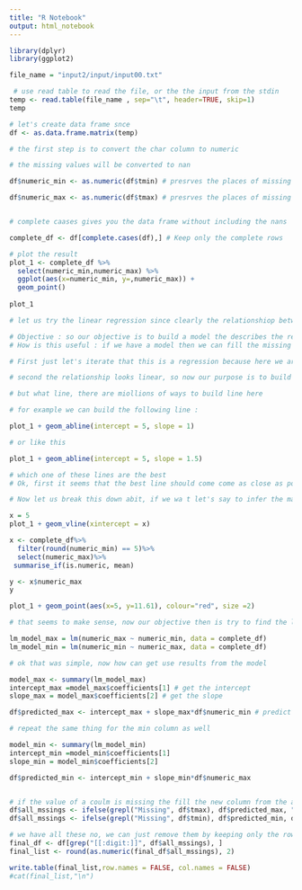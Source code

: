 ```yaml
---
title: "R Notebook"
output: html_notebook
---
```

```r
library(dplyr)
library(ggplot2)
```


```r
file_name = "input2/input/input00.txt"

 # use read table to read the file, or the the input from the stdin 
temp <- read.table(file_name , sep="\t", header=TRUE, skip=1)
temp

```

```r
# let's create data frame snce
df <- as.data.frame.matrix(temp) 

# the first step is to convert the char column to numeric 

# the missing values will be converted to nan

df$numeric_min <- as.numeric(df$tmin) # presrves the places of missing values for later

df$numeric_max <- as.numeric(df$tmax) # presrves the places of missing values for later


# complete caases gives you the data frame without including the nans

complete_df <- df[complete.cases(df),] # Keep only the complete rows

# plot the result
plot_1 <- complete_df %>%
  select(numeric_min,numeric_max) %>%
  ggplot(aes(x=numeric_min, y=,numeric_max)) + 
  geom_point() 
 
plot_1 

```

```r
# let us try the linear regression since clearly the relationshiop between tmin and tmax seems to be linear

# Objective : so our objective is to build a model the describes the relationship between two variables
# How is this useful : if we have a model then we can fill the missing values (data within) or predict future, predict y for future values of x

# First just let's iterate that this is a regression because here we are predicting a continuous variable and not a discrete one

# second the relationship looks linear, so now our purpose is to build line

# but what line, there are miollions of ways to build line here

# for example we can build the following line :

plot_1 + geom_abline(intercept = 5, slope = 1)

```
```r
# or like this

plot_1 + geom_abline(intercept = 5, slope = 1.5)
```
```r
# which one of these lines are the best
# Ok, first it seems that the best line should come come as close as possible from the points

# Now let us break this down abit, if we wa t let's say to infer the max temp when the min value was 5, does it make sense to look at the all max values of temo at 5 and then take the mea

x = 5
plot_1 + geom_vline(xintercept = x)

x <- complete_df%>%
  filter(round(numeric_min) == 5)%>%
  select(numeric_max)%>%
 summarise_if(is.numeric, mean)

y <- x$numeric_max
y

```
```r
plot_1 + geom_point(aes(x=5, y=11.61), colour="red", size =2)
```

```r
# that seems to make sense, now our objective then is try to find the line that goes through the conditional mean of y 

lm_model_max = lm(numeric_max ~ numeric_min, data = complete_df)
lm_model_min = lm(numeric_min ~ numeric_max, data = complete_df)

# ok that was simple, now how can get use results from the model

model_max <- summary(lm_model_max) 
intercept_max =model_max$coefficients[1] # get the intercept 
slope_max = model_max$coefficients[2] # get the slope

df$predicted_max <- intercept_max + slope_max*df$numeric_min # predict the new column

# repeat the same thing for the min column as well

model_min <- summary(lm_model_min)
intercept_min =model_min$coefficients[1]
slope_min = model_min$coefficients[2]

df$predicted_min <- intercept_min + slope_min*df$numeric_max


# if the value of a coulm is missing the fill the new column from the appropriate column
df$all_mssings <- ifelse(grepl("Missing", df$tmax), df$predicted_max, "no")
df$all_mssings <- ifelse(grepl("Missing", df$tmin), df$predicted_min, df$all_mssings)

```

```r
# we have all these no, we can just remove them by keeping only the rows that have digits in them , and then we round the result
final_df <- df[grep("[[:digit:]]", df$all_mssings), ]
final_list <- round(as.numeric(final_df$all_mssings), 2)

write.table(final_list,row.names = FALSE, col.names = FALSE)
#cat(final_list,"\n")

```

```r


```











